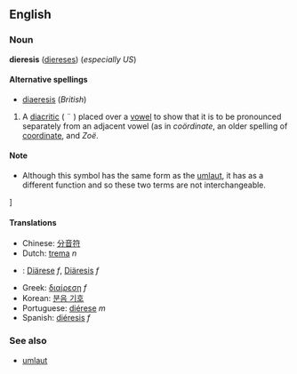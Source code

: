 <!-- If you edit this page, please also edit "diaeresis" so that these pages remain in synch -->


==English==
===Noun===
'''dieresis''' ([[diereses]]) (''especially US'')

====Alternative spellings====
*[[diaeresis]] (''British'')

#A [[diacritic]] ( ¨ ) placed over a [[vowel]] to show that it is to be pronounced separately from an adjacent vowel (as in ''coördinate'', an older spelling of [[coordinate]], and ''Zoë''.

====Note====
*Although this symbol has the same form as the [[umlaut]], it has as a different function and so these two terms are not interchangeable.

<!-- see "Note" above
====Synonyms====
*[[umlaut] -->]<!-- not always considered a syn, and not by everybody -->

====Translations====
*Chinese: [[分音符]]
*Dutch: [[trema]] ''n''
*{{msg:de}}: [[Diärese]] ''f'', [[Diäresis]] ''f''
*Greek: [[διαίρεση]] ''f''
*Korean: [[분음 기호]]
*Portuguese: [[diérese]] ''m''
*Spanish: [[diéresis]] ''f''

===See also===
*[[umlaut]]


<!-- If you edit this page, please also edit "diaeresis" so that these pages remain in synch -->